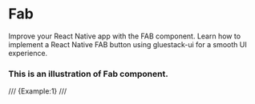 # Fab

Improve your React Native app with the FAB component. Learn how to implement a React Native FAB button using gluestack-ui for a smooth UI experience.


### This is an illustration of Fab component.
/// {Example:1} ///
